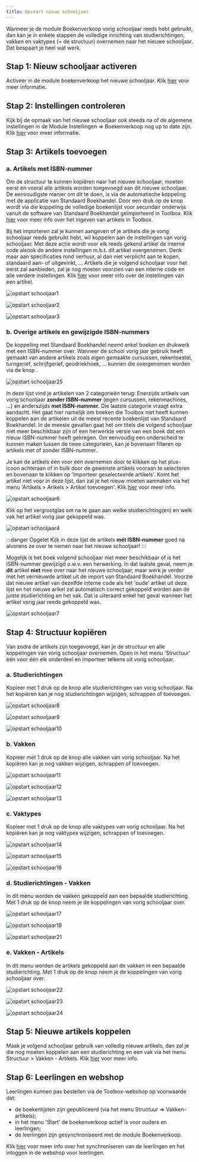 ```yaml
---
title: Opstart nieuw schooljaar
---
```


Wanneer je de module Boekenverkoop vorig schooljaar reeds hebt gebruikt, dan kan je in enkele stappen de volledige inrichting van studierichtingen, vakken en vaktypes (= de structuur) overnemen naar het nieuwe schooljaar. Dat bespaart je heel wat werk. 

## Stap 1: Nieuw schooljaar activeren

Activeer in de module boekenverkoop het nieuwe schooljaar. Klik [hier](/boekenverkoop/schooljaar/) voor meer informatie.

## Stap 2: Instellingen controleren

Kijk bij de opmaak van het nieuwe schooljaar ook steeds na of de algemene instellingen in de Module Instellingen => Boekenverkoop nog up to date zijn. Klik [hier](/boekenverkoop/voorbereiding/) voor meer informatie. 

## Stap 3: Artikels toevoegen

### a. Artikels met ISBN-nummer
Om de structuur te kunnen kopiëren naar het nieuwe schooljaar, moeten eerst en vooral alle artikels worden toegevoegd aan dit nieuwe schooljaar. De eenvoudigste manier om dit te doen, is via de automatische koppeling met de applicatie van Standaard Boekhandel. Door een druk op de knop wordt via die koppeling de volledige boekenlijst voor secundair onderwijs vanuit de software van Standaard Boekhandel geïmporteerd in Toolbox. Klik [hier](/boekenverkoop/artikels/#1-artikels-ingeven-in-toolbox) voor meer info over het ingeven van artikels in Toolbox. 

Bij het importeren zal je kunnen aangeven of je artikels die je vorig schooljaar reeds gebruikt hebt, wil koppelen aan de instellingen van vorig schooljaar. Met deze actie wordt voor elk reeds gekend artikel de interne code alsook de andere instellingen m.b.t. dit artikel overgenomen. Denk maar aan specificaties rond verhuur, al dan niet verplicht aan te kopen, standaard aan- of uitgevinkt, ... Artikels die je volgend schooljaar voor het eerst zal aanbieden, zal je nog moeten voorzien van een interne code en alle verdere instellingen. Klik [hier](/boekenverkoop/artikels/#2-artikels-instellingen-en-mogelijkheden) voor meer info over de instellingen van een artikel.

![opstart schooljaar1](./opstart_schooljaar1.png)

![opstart schooljaar2](./opstart_schooljaar2.png)

![opstart schooljaar3](./opstart_schooljaar3.png)

### b. Overige artikels en gewijzigde ISBN-nummers

De koppeling met Standaard Boekhandel neemt enkel boeken en drukwerk met een ISBN-nummer over. Wanneer de school vorig jaar gebruik heeft gemaakt van andere artikels zoals eigen gemaakte cursussen, rekentoestel, turngerief, schrijfgerief, geodriekhoek, ... kunnen die overgenomen worden via de knop <LegacyAction img="plus.png" text="Artikel uit vorig schooljaar overnemen"/>. 

![opstart schooljaar25](./opstart_schooljaar25.PNG)

In deze lijst vind je artikelen van 2 categorieën terug: Enerzijds artikels van vorig schooljaar **zonder ISBN-nummer** (eigen cursussen, rekenmachines, ...) en anderszijds **met ISBN-nummer**. Die laatste categorie vraagt extra aandacht. Het gaat hier namelijk om boeken die Toolbox niet heeft kunnen koppelen aan de artikelen uit de meest recente boekenlijst van Standaard Boekhandel. In de meeste gevallen gaat het om titels die volgend schooljaar niet meer beschikbaar zijn of een herwerkte versie van een boek dat een nieuw ISBN-nummer heeft gekregen. Om eenvoudig een onderscheid te kunnen maken tussen de twee categorieën, kan je bovenaan filteren op artikels met of zonder ISBN-nummer. 

Je kan de artikels één voor één overnemen door te klikken op het plus-icoon <LegacyAction img="plus.png"/> achteraan of in bulk door de gewenste artikels vooraan te selecteren en bovenaan te klikken op 'Importeer geselecteerde artikels'. Komt het artikel niet voor in deze lijst, dan zal je het nieuw moeten aanmaken via het menu 'Artikels > Arikels > Artikel toevoegen'. Klik [hier](/boekenverkoop/artikels/#14-manueel-ingeven) voor meer info.

![opstart schooljaar6](./opstart_schooljaar6.png)

Klik op het vergrootglas <LegacyAction img="zoeken.png"/> om na te gaan aan welke studierichting(en) en welk vak het artikel vorig jaar gekoppeld was. 

![opstart schooljaar4](./opstart_schooljaar4.PNG)

:::danger Opgelet
Kijk in deze lijst de artikels **mét ISBN-nummer** goed na alvorens ze over te nemen naar het nieuwe schooljaar!
::: 

Mogelijk is het boek volgend schooljaar niet meer beschikbaar of is het ISBN-nummer gewijzigd o.w.v. een herwerking. In dat laatste geval, neem je **dit** artikel **niet** mee over naar het nieuwe schooljaar, maar werk je verder met het vernieuwde artikel uit de import van Standaard Boekhandel. Voorzie dat nieuwe artikel van dezelfde interne code als het 'oude' artikel uit deze lijst en het nieuwe arikel zal automatisch correct gekoppeld worden aan de juiste studierichting en het vak. Dat is uiteraard enkel het geval wanneer het artikel vorig jaar reeds gekoppeld was.   

![opstart schooljaar7](./opstart_schooljaar7.png)

## Stap 4: Structuur kopiëren 

Van zodra de artikels zijn toegevoegd, kan je de structuur en alle koppelingen van vorig schooljaar overnemen. 
Open in het menu 'Structuur' één voor één elk onderdeel en importeer telkens uit vorig schooljaar. 


### a. Studierichtingen

Kopieer met 1 druk op de knop alle studierichtingen van vorig schooljaar. Na het kopiëren kan je nog studierichtingen wijzigen, schrappen of toevoegen. 

![opstart schooljaar8](./opstart_schooljaar8.png)

![opstart schooljaar9](./opstart_schooljaar9.png)

![opstart schooljaar10](./opstart_schooljaar10.png)

### b. Vakken

Kopieer met 1 druk op de knop alle vakken van vorig schooljaar. Na het kopiëren kan je nog vakken wijzigen, schrappen of toevoegen. 

![opstart schooljaar11](./opstart_schooljaar11.png)

![opstart schooljaar12](./opstart_schooljaar12.png)

![opstart schooljaar13](./opstart_schooljaar13.png)

### c. Vaktypes

Kopieer met 1 druk op de knop alle vaktypes van vorig schooljaar. Na het kopiëren kan je nog vaktypes wijzigen, schrappen of toevoegen. 

![opstart schooljaar14](./opstart_schooljaar14.png)

![opstart schooljaar15](./opstart_schooljaar15.png)

![opstart schooljaar16](./opstart_schooljaar16.png)

### d. Studierichtingen - Vakken

In dit menu worden de vakken gekoppeld aan een bepaalde studierichting. Met 1 druk op de knop neem je de koppelingen van vorig schooljaar over. 

![opstart schooljaar17](./opstart_schooljaar17.png)

![opstart schooljaar19](./opstart_schooljaar19.png)

![opstart schooljaar21](./opstart_schooljaar21.png)

### e. Vakken - Artikels

In dit menu worden de artikels gekoppeld aan de vakken in een bepaalde studierichting. Met 1 druk op de knop neem je de koppelingen van vorig schooljaar over. 

![opstart schooljaar22](./opstart_schooljaar22.png)

![opstart schooljaar23](./opstart_schooljaar23.png)

![opstart schooljaar24](./opstart_schooljaar24.png)

## Stap 5: Nieuwe artikels koppelen

Maak je volgend schooljaar gebruik van volledig nieuwe artikels, dan zal je die nog moeten koppelen aan een studierichting en een vak via het menu Structuur > Vakken - Artikels. Klik [hier](/boekenverkoop/structuur/#3-artikels-aan-vakken-koppelen-op-niveau-van-de-studierichting) voor meer info. 

## Stap 6: Leerlingen en webshop

Leerlingen kunnen pas bestellen via de Toolbox-webshop op voorwaarde dat:
- de boekenlijsten zijn gepubliceerd (via het menu Structuur => Vakken-artikels);
- in het menu 'Start' de boekenverkoop actief is voor ouders en leerlingen;
- de leerlingen zijn gesynchroniseerd met de module Boekenverkoop.

Klik [hier](/boekenverkoop/leerlingen/) voor meer info over het synchroniseren van de leerlingen en het inloggen in de webshop voor leerlingen. 

